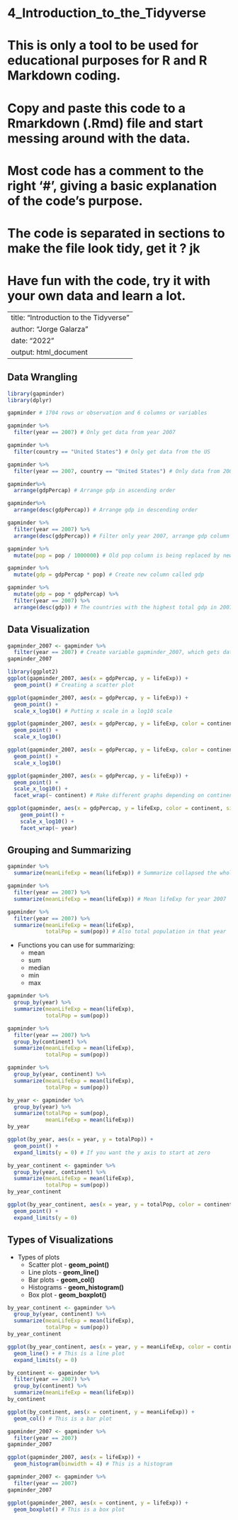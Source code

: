
# 4_Introduction_to_the_Tidyverse

# This is only a tool to be used for educational purposes for R and R Markdown coding.

# Copy and paste this code to a Rmarkdown (.Rmd) file and start messing around with the data.
# Most code has a comment to the right '#', giving a basic explanation of the code's purpose.
# The code is separated in sections to make the file look tidy, get it ? jk
# Have fun with the code, try it with your own data and learn a lot.

---
title: "Introduction to the Tidyverse"
author: "Jorge Galarza"
date: "2022"
output: html_document
---

## Data Wrangling
```r
library(gapminder)
library(dplyr)

gapminder # 1704 rows or observation and 6 columns or variables
```

```r
gapminder %>%
  filter(year == 2007) # Only get data from year 2007
```

```r
gapminder %>%
  filter(country == "United States") # Only get data from the US
```

```r
gapminder %>%
  filter(year == 2007, country == "United States") # Only data from 2007 from the US
```

```r
gapminder%>%
  arrange(gdpPercap) # Arrange gdp in ascending order
```

```r
gapminder%>%
  arrange(desc(gdpPercap)) # Arrange gdp in descending order
```

```r
gapminder %>%
  filter(year == 2007) %>%
  arrange(desc(gdpPercap)) # Filter only year 2007, arrange gdp column in descending order
```

```r
gapminder %>%
  mutate(pop = pop / 1000000) # Old pop column is being replaced by new pop formula
```

```r
gapminder %>%
  mutate(gdp = gdpPercap * pop) # Create new column called gdp
```

```r
gapminder %>%
  mutate(gdp = pop * gdpPercap) %>%
  filter(year == 2007) %>%
  arrange(desc(gdp)) # The countries with the highest total gdp in 2007
```

## Data Visualization
```r
gapminder_2007 <- gapminder %>%
  filter(year == 2007) # Create variable gapminder_2007, which gets data from gapminder, and only filter for column where the year is 2007
gapminder_2007
```

```r
library(ggplot2)
ggplot(gapminder_2007, aes(x = gdpPercap, y = lifeExp)) +
  geom_point() # Creating a scatter plot
```

```r
ggplot(gapminder_2007, aes(x = gdpPercap, y = lifeExp)) +
  geom_point() +
  scale_x_log10() # Putting x scale in a log10 scale
```

```r
ggplot(gapminder_2007, aes(x = gdpPercap, y = lifeExp, color = continent)) + # Put color on different countries
  geom_point() +
  scale_x_log10()
```

```r
ggplot(gapminder_2007, aes(x = gdpPercap, y = lifeExp, color = continent, size = pop)) + # Use different size to depict higher numbers
  geom_point() +
  scale_x_log10()
```

```r
ggplot(gapminder_2007, aes(x = gdpPercap, y = lifeExp)) +
  geom_point() +
  scale_x_log10() +
  facet_wrap(~ continent) # Make different graphs depending on continent (by = ~)
```

```r
ggplot(gapminder, aes(x = gdpPercap, y = lifeExp, color = continent, size = pop)) +
    geom_point() +
    scale_x_log10() +
    facet_wrap(~ year)
```

## Grouping and Summarizing
```r
gapminder %>%
  summarize(meanLifeExp = mean(lifeExp)) # Summarize collapsed the whole data down to one row and column names meanLifeExp
```

```r
gapminder %>%
  filter(year == 2007) %>%
  summarize(meanLifeExp = mean(lifeExp)) # Mean lifeExp for year 2007
```

```r
gapminder %>%
  filter(year == 2007) %>%
  summarize(meanLifeExp = mean(lifeExp),
            totalPop = sum(pop)) # Also total population in that year
```

* Functions you can use for summarizing:
  - mean
  - sum
  - median
  - min
  - max

```r
gapminder %>%
  group_by(year) %>%
  summarize(meanLifeExp = mean(lifeExp),
            totalPop = sum(pop))
```

```r
gapminder %>%
  filter(year == 2007) %>%
  group_by(continent) %>%
  summarize(meanLifeExp = mean(lifeExp),
            totalPop = sum(pop))
```

```r
gapminder %>%
  group_by(year, continent) %>%
  summarize(meanLifeExp = mean(lifeExp),
            totalPop = sum(pop))
```

```r
by_year <- gapminder %>%
  group_by(year) %>%
  summarize(totalPop = sum(pop),
            meanLifeExp = mean(lifeExp))
by_year

ggplot(by_year, aes(x = year, y = totalPop)) +
  geom_point() +
  expand_limits(y = 0) # If you want the y axis to start at zero
```

```r
by_year_continent <- gapminder %>%
  group_by(year, continent) %>%
  summarize(meanLifeExp = mean(lifeExp),
            totalPop = sum(pop))
by_year_continent

ggplot(by_year_continent, aes(x = year, y = totalPop, color = continent)) +
  geom_point() +
  expand_limits(y = 0)
```

## Types of Visualizations

* Types of plots
  - Scatter plot - **geom_point()**
  - Line plots - **geom_line()**
  - Bar plots - **geom_col()**
  - Histograms - **geom_histogram()**
  - Box plot - **geom_boxplot()**
  
```r
by_year_continent <- gapminder %>%
  group_by(year, continent) %>%
  summarize(meanLifeExp = mean(lifeExp),
            totalPop = sum(pop))
by_year_continent

ggplot(by_year_continent, aes(x = year, y = meanLifeExp, color = continent)) +
  geom_line() + # This is a line plot
  expand_limits(y = 0)
```

```r
by_continent <- gapminder %>%
  filter(year == 2007) %>%
  group_by(continent) %>%
  summarize(meanLifeExp = mean(lifeExp))
by_continent

ggplot(by_continent, aes(x = continent, y = meanLifeExp)) +
  geom_col() # This is a bar plot
```

```r
gapminder_2007 <- gapminder %>%
  filter(year == 2007)
gapminder_2007

ggplot(gapminder_2007, aes(x = lifeExp)) +
  geom_histogram(binwidth = 4) # This is a histogram
```

```r
gapminder_2007 <- gapminder %>%
  filter(year == 2007)
gapminder_2007

ggplot(gapminder_2007, aes(x = continent, y = lifeExp)) +
  geom_boxplot() # This is a box plot
```
